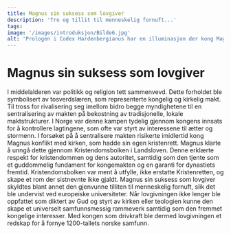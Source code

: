```yaml
---
title: Magnus sin suksess som lovgiver
description: 'Tro og tillit til menneskelig fornuft...'
tags:
image: '/images/introduksjon/Bilde6.jpg'
alt: 'Prologen i Codex Hardenbergianus har en illuminasjon der kong Magnus overleverer Landsloven mens han sitter på sin trone.'
---
```



# Magnus sin suksess som lovgiver

<Container stil="initial side">
    I middelalderen var politikk og religion tett sammenvevd. Dette forholdet ble symbolisert av tosverdslæren, som representerte kongelig og kirkelig makt. Til tross for rivalisering seg imellom bidro begge myndighetene til en sentralisering av makten på bekostning av tradisjonelle, lokale maktstrukturer. I Norge var denne kampen tydelig gjennom kongens innsats for å kontrollere lagtingene, som ofte var styrt av interessene til ætter og stormenn. I forsøket på å sentralisere makten risikerte imidlertid kong Magnus konflikt med kirken, som hadde sin egen kristenrett. Magnus klarte å unngå dette gjennom Kristendomsbolken i Landsloven. Denne erklærte respekt for kristendommen og dens autoritet, samtidig som den tjente som et guddommelig fundament for kongemakten og en garanti for dynastiets fremtid. Kristendomsbolken var ment å utfylle, ikke erstatte Kristenretten, og skape et rom der sistnevnte ikke gjaldt. Magnus sin suksess som lovgiver skyldtes blant annet den gjenvunne tilliten til menneskelig fornuft, slik det ble undervist ved europeiske universiteter. Når lovgivningen ikke lenger ble oppfattet som diktert av Gud og styrt av kirken eller teologien kunne den skape et universelt samfunnsmessig rammeverk samtidig som den fremmet kongelige interesser. Med kongen som drivkraft ble dermed lovgivningen et redskap for å fornye 1200-tallets norske samfunn.
</Container>

<Figure
    image="\images\section-buttons\Tingfarebolken.jpg"
    title="Represenasjon av tosverdslæren fra Lundarboken."
    alt="Manuskriptilluminasjon av tosverdslæren fra en middelalderkodeks."
>
</Figure>